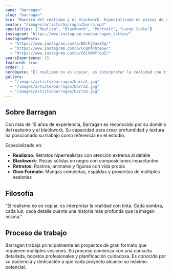 ```yaml
---
name: "Barragan"
slug: "barragan"
bio: "Maestro del realismo y el blackwork. Especializado en piezas de gran formato con técnicas avanzadas de sombreado y profundidad."
avatar: "/images/artists/barragan/barra.mp4"
specialties: ["Realism", "Blackwork", "Portrait", "Large Scale"]
instagram: "https://www.instagram.com/barragan_tattoo/"
instagramPosts:
  - "https://www.instagram.com/p/DGrFjQavJZq/"
  - "https://www.instagram.com/p/CoqnfKhte6w/"
  - "https://www.instagram.com/p/C61V8WYrqaI/"
yearsExperience: 15
featured: true
order: 2
heroQuote: "El realismo no es copiar, es interpretar la realidad con tinta"
gallery:
  - "/images/artists/barragan/barra1.jpg"
  - "/images/artists/barragan/barra2.jpg"
  - "/images/artists/barragan/barra3.jpg"
---
```


## Sobre Barragan

Con más de 15 años de experiencia, Barragan es reconocido por su dominio del realismo y el blackwork. Su capacidad para crear profundidad y textura ha posicionado su trabajo como referencia en el estudio.

Especializado en:
- **Realismo**: Retratos hiperrealistas con atención extrema al detalle
- **Blackwork**: Piezas sólidas en negro con composiciones impactantes
- **Retratos**: Rostros, animales y figuras con vida propia
- **Gran Formato**: Mangas completas, espaldas y proyectos de múltiples sesiones

## Filosofía

"El realismo no es copiar, es interpretar la realidad con tinta. Cada sombra, cada luz, cada detalle cuenta una historia más profunda que la imagen misma."

## Proceso de trabajo

Barragan trabaja principalmente en proyectos de gran formato que requieren múltiples sesiones. Su proceso comienza con una consulta detallada, bocetos profesionales y planificación cuidadosa. Es conocido por su paciencia y dedicación a que cada proyecto alcance su máximo potencial.
